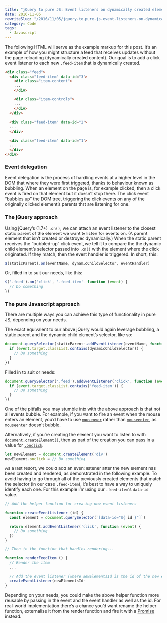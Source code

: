 ```yaml
---
title: "jQuery to pure JS: Event listeners on dynamically created elements"
date: 2016-11-05
rewriteSlug: "/2016/11/05/jquery-to-pure-js-event-listeners-on-dynamically-created-elements/"
category: Code
tags:
  - Javascript
---
```


The following HTML will serve as the example markup for this post. It’s an example of how you might structure a feed that receives updates without the page reloading (dynamically created content). Our goal is to add a click event listener to each new `.feed-item` that is dynamically created.

```html
<div class="feed">
  <div class="feed-item" data-id="3">
    <div class="item-content">
    ...
    </div>

    <div class="item-controls">
    ...
    </div>
  </div>

  <div class="feed-item" data-id="2">
  ...
  </div>

  <div class="feed-item" data-id="1">
  ...
  </div>
</div>
```

### Event delegation

Event delegation is the process of handling events at a higher level in the DOM that where they were first triggered, thanks to behaviour known as bubbling. When an element on the page is, for example clicked, then a click event is fired on that element but it doesn’t stop there. The click event “bubbles up” the DOM tree, triggering the click events on any of the originally clicked element’s parents that are listening for one.

### The jQuery approach

Using jQuery’s (1.7+) `.on()`, we can attach an event listener to the closest static parent of the element we want to listen for events on. (A parent element that isn’t created or destroyed dynamically.) When the static parent receives the “bubbled-up” click event, we tell it to compare the the dynamic child element’s selector passed into `.on()` with the element where the click originated. If they match, then the event handler is triggered. In short, this:

```js
$(staticParent).on(eventName, dynamicChildSelector, eventHandler)
```

Or, filled in to suit our needs, like this:

```js
$('.feed').on('click', '.feed-item', function (event) {
  // Do something
})
```

### The pure Javascript approach

There are multiple ways you can achieve this type of functionality in pure JS, depending on your needs.

The exact equivalent to our above jQuery would again leverage bubbling, a static parent and the dynamic child element’s selector, like so:

```js
document.querySelector(staticParent).addEventListener(eventName, function (event) {
  if (event.target.classList.contains(dynamicChildSelector)) {
    // Do something
  }
})
```

Filled in to suit or needs:

```js
document.querySelector('.feed').addEventListener('click', function (event) {
  if (event.target.classList.contains('feed-item')) {
    // Do something
  }
})
```

One of the pitfalls you may stumble into with the above approach is that not all events bubble. For example, if you want to fire an event when the mouse enters an element, you’d have to use [`mouseover`](https://developer.mozilla.org/en-US/docs/Web/Events/mouseover) rather than [`mouseenter`](https://developer.mozilla.org/en-US/docs/Web/Events/mouseenter), as `mouseenter` doesn’t bubble.

Alternatively, if you’re creating the element you want to listen to with [`document.createElement()`](https://developer.mozilla.org/en-US/docs/Web/API/Document/createElement), then as part of the creation you can pass in a value for [`.onclick`](https://developer.mozilla.org/en-US/docs/Web/API/GlobalEventHandlers/onclick).

```js
let newElement = document.createElement('div')
newElement.onclick = // Do something
```

As a last resort, we could add an event listener after the new element has been created and rendered, as demonstrated in the following example. To avoid having to go through all of the previously created elements that match the selector (in our case `.feed-item`), it’s best to have a way to uniquely identify each one. For this example I’m using our `.feed-item`‘s `data-id` value.

```js
// Add the helper function for creating new event listeners

function createEventListener (id) {
  const element = document.querySelector(`[data-id="${ id }"]`)

  return element.addEventListener('click', function (event) {
    // Do something
  })
}

// Then in the function that handles rendering...

function renderFeedItem () {
  // Render the item
  ...

  // Add the event listener (where newElementsId is the id of the new element)
  createEventListener(newElementsId)
}
```

Depending on your needs, you could make the above helper function more reusable by passing in the event and the event handler as well as the id. For real-world implementation there’s a chance you’d want rename the helper function, externalise it from the render function and fire it with a [Promise](https://developer.mozilla.org/en/docs/Web/JavaScript/Reference/Global_Objects/Promise) instead.
  